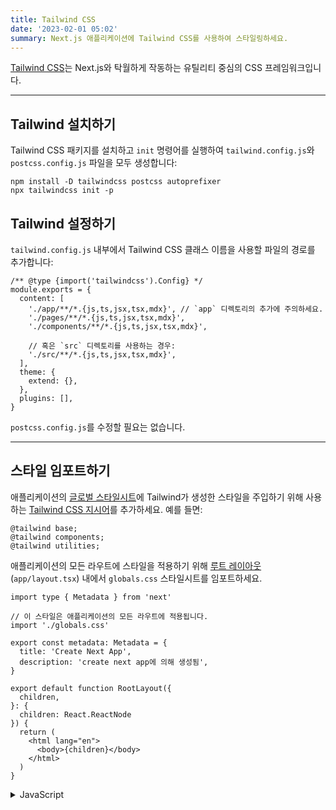 ```yaml
---
title: Tailwind CSS
date: '2023-02-01 05:02'
summary: Next.js 애플리케이션에 Tailwind CSS를 사용하여 스타일링하세요.
---
```


<TOCInline toc={props.toc} asDisclosure />

[Tailwind CSS](https://tailwindcss.com/)는 Next.js와 탁월하게 작동하는 유틸리티 중심의 CSS 프레임워크입니다.

---

## Tailwind 설치하기

Tailwind CSS 패키지를 설치하고 `init` 명령어를 실행하여 `tailwind.config.js`와 `postcss.config.js` 파일을 모두 생성합니다:

```bash:"터미널"
npm install -D tailwindcss postcss autoprefixer
npx tailwindcss init -p
```

## Tailwind 설정하기

`tailwind.config.js` 내부에서 Tailwind CSS 클래스 이름을 사용할 파일의 경로를 추가합니다:

```js:"tailwind.config.js"
/** @type {import('tailwindcss').Config} */
module.exports = {
  content: [
    './app/**/*.{js,ts,jsx,tsx,mdx}', // `app` 디렉토리의 추가에 주의하세요.
    './pages/**/*.{js,ts,jsx,tsx,mdx}',
    './components/**/*.{js,ts,jsx,tsx,mdx}',

    // 혹은 `src` 디렉토리를 사용하는 경우:
    './src/**/*.{js,ts,jsx,tsx,mdx}',
  ],
  theme: {
    extend: {},
  },
  plugins: [],
}
```

`postcss.config.js`를 수정할 필요는 없습니다.


---
## 스타일 임포트하기

애플리케이션의 [글로벌 스타일시트](/docs/nextjs/styling/css-modules#전역-스타일)에 Tailwind가 생성한 스타일을 주입하기 위해 사용하는 [Tailwind CSS 지시어](https://tailwindcss.com/docs/functions-and-directives#directives)를 추가하세요. 예를 들면:

```css:"app/globals.css"
@tailwind base;
@tailwind components;
@tailwind utilities;
```

애플리케이션의 모든 라우트에 스타일을 적용하기 위해 [루트 레이아웃](/docs/nextjs/routing/pages-and-layouts#root-레이아웃) (`app/layout.tsx`) 내에서 `globals.css` 스타일시트를 임포트하세요.

```tsx:"app/layout.tsx" switcher
import type { Metadata } from 'next'

// 이 스타일은 애플리케이션의 모든 라우트에 적용됩니다.
import './globals.css'

export const metadata: Metadata = {
  title: 'Create Next App',
  description: 'create next app에 의해 생성됨',
}

export default function RootLayout({
  children,
}: {
  children: React.ReactNode
}) {
  return (
    <html lang="en">
      <body>{children}</body>
    </html>
  )
}
```
<details>
    <summary>JavaScript</summary>
```jsx:"app/layout.js" switcher
// 이 스타일은 애플리케이션의 모든 라우트에 적용됩니다.
import './globals.css'

export const metadata = {
  title: 'Create Next App',
  description: 'create next app에 의해 생성됨',
}

export default function RootLayout({ children }) {
  return (
    <html lang="en">
      <body>{children}</body>
    </html>
  )
}
```
</details>

## 클래스 사용하기

Tailwind CSS를 설치하고 글로벌 스타일을 추가한 후, 애플리케이션에서 Tailwind의 유틸리티 클래스를 사용할 수 있습니다.

```tsx:"app/page.tsx" switcher
export default function Page() {
  return <h1 className="text-3xl font-bold underline">안녕, Next.js!</h1>
}
```
<details>
    <summary>JavaScript</summary>
```jsx:"app/page.js" switcher
export default function Page() {
  return <h1 className="text-3xl font-bold underline">안녕, Next.js!</h1>
}
```
</details>

## Turbopack과 함께 사용하기

Next.js 13.1 버전부터, Tailwind CSS와 PostCSS는 [Turbopack](https://turbo.build/pack/docs/features/css#tailwind-css)과 함께 지원됩니다.
